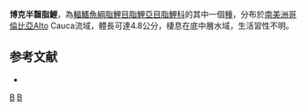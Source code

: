 {{Speciesbox 
| taxon = Hemibrycon boquiae
| status = NE
| status_system = IUCN3.1
| authority =  [[Eigenmann|Eigenmann]], 1913
| synonyms = *''Bryconamericus boquiae''<br /><small>Eigenmann, 1913</small>
*''Hemibrycon boquillae''<br /><small>Eigenmann, 1922</small>
}}
'''博克半齧脂鯉'''，為[[輻鰭魚綱|輻鰭魚綱]][[脂鯉目|脂鯉目]][[脂鯉亞目|脂鯉亞目]][[脂鯉科|脂鯉科]]的其中一個[[種|種]]，分布於[[南美洲|南美洲]][[哥倫比亞|哥倫比亞]]Alto Cauca流域，體長可達4.8公分，棲息在底中層水域，生活習性不明。

==参考文献==
{{refbegin}}
*{{FishBase_species|genus=Hemibrycon|species=boquiae|year=2014|month=1}}
{{refend}}

{{Taxonbar|from=Q5712555}}

[[Category:半齧脂鯉屬|B]]
[[Category:1913年描述的鱼类|B]]


{{魚類小作品}}